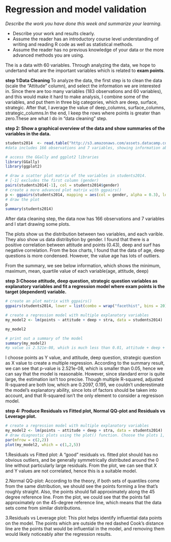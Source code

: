 # Regression and model validation

*Describe the work you have done this week and summarize your learning.*

- Describe your work and results clearly. 
- Assume the reader has an introductory course level understanding of writing and reading R code as well as statistical methods.
- Assume the reader has no previous knowledge of your data or the more advanced methods you are using.

The is a data with 60 variables. Through analyzing the data, we hope to undertand what are the important variables which is related to **exam points**.

**step 1:Data Cleaning **
To analyze the data, the first step is to clean the data (scale the "Attitude" column), and select the information we are interested in. Since there are too many variables (183 observations and 60 variables), and this would make it hard to make analysis, I combine some of the variables, and put them in three big categories, which are deep, surface, strategic. After that, I average the value of deep_columns, surface_columns, strategic_columns.In the end, I keep the rows where points is greater than zero.These are what I do in "data cleaning" step.


**step 2: Show a graphical overview of the data and show summaries of the variables in the data.** 

```r
students2014  <- read.table("http://s3.amazonaws.com/assets.datacamp.com/production/course_2218/datasets/learning2014.txt", sep=",", header=TRUE)
#data includes 166 observations and 7 variables, showing information about gender(F, M), age/points(int), attitude/deep/stra/ surf(num)

# access the GGally and ggplot2 libraries
library(GGally)
library(ggplot2)
```
```r
# draw a scatter plot matrix of the variables in students2014.
# [-1] excludes the first column (gender)
pairs(students2014[-1], col = students2014$gender)
# create a more advanced plot matrix with ggpairs()
p <- ggpairs(students2014, mapping = aes(col = gender, alpha = 0.3), lower = list(combo = wrap("facethist", bins = 20)))
# draw the plot
p
summary(students2014)
```
After data cleaning step, the data now has 166 observations and 7 variables
and I start drawing some plots.

The plots show us the distribution between two variables, and each varible. They also show us data distribytion by gender. I found that there is a positive correlation between attitude and points (0.43), deep and surf has negative correlation. From the box charts, I found that the data of age, deep questions is more condensed. However, the value age has lots of outliers. 

From the summary, we see below information, which shows the minimum, maximum, mean, quartile value of each variable(age, attitude, deep)

**step 3:Choose attitude, deep question, strategic question variables as explanatory variables and fit a regression model where exam points is the target (dependent) variable.** 

```r
# create an plot matrix with ggpairs()
ggpairs(students2014, lower = list(combo = wrap("facethist", bins = 20)))

# create a regression model with multiple explanatory variables
my_model2 <- lm(points ~ attitude + deep + stra, data = students2014)

my_model2
```

```r
# print out a summary of the model
summary(my_model2)
#p value is 2.521e-08, which is much less than 0.01, attitude + deep + stra is significant to points
```

I choose points as Y value, and attitude, deep question, strategic question as X value to create a multiple regression. According to the summary result, we can see that p-value is 2.521e-08, which is smaller than 0.05, hence we can say that the model is reasonable. However, since standard error is quite large, the estimation isn't too precise. Though multiple R-squared, adjusted R-squared are both low, which are 0.2097,	0.195, we couldn't underestimate the model's explanatory ability, since lots of factors should be taken into account, and that R-squared isn't the only element to consider a regresison model.

**step 4: Produce Residuals vs Fitted plot, Normal QQ-plot and Residuals vs Leverage plot.** 

```r
# create a regression model with multiple explanatory variables
my_model2 <- lm(points ~ attitude + deep + stra, data = students2014)
# draw diagnostic plots using the plot() function. Choose the plots 1, 2 and 5
par(mfrow = c(2,2))
plot(my_model2, which = c(1,2,5))
```

1.Residuals vs Fitted plot:
A “good” residuals vs. fitted plot should has no obvious outliers, and be generally symmetrically distributed around the 0 line without particularly large residuals. From the plot, we can see that X and Y values are not correlated, hence this is a suitable model.

2.Normal QQ-plot:
According to the theory, if both sets of quantiles come from the same distribution, we should see the points forming a line that’s roughly straight. Also, the points should fall approximately along the 45 degree reference line. From the plot, we could see that the points fall approximately on the 45-degree reference line, which means that the data sets come from similar distributions.

3.Residuals vs Leverage plot:
This plot helps identify influential data points on the model. The points which are outside the red dashed Cook’s distance line are the points that would be influential in the model, and removing them would likely noticeably alter the regression results. 





